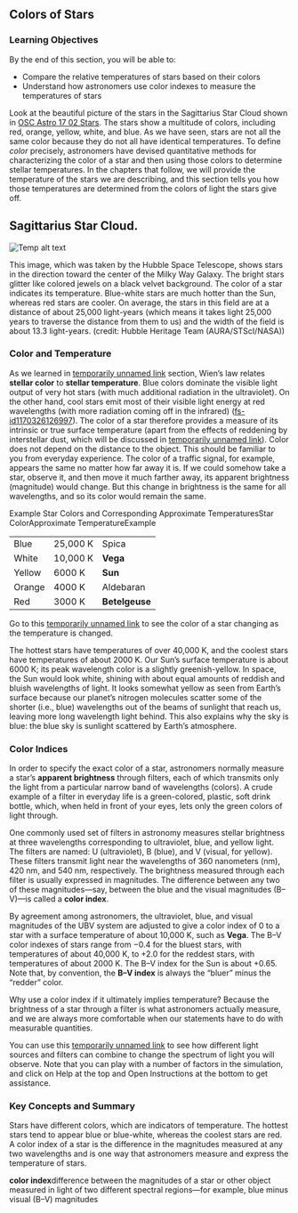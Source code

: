 ## Colors of Stars
### Learning Objectives

By the end of this section, you will be able to:

* Compare the relative temperatures of stars based on their colors
* Understand how astronomers use color indexes to measure the temperatures of stars



Look at the beautiful picture of the stars in the Sagittarius Star Cloud shown in [OSC Astro 17 02 Stars](OSC_Astro_17_02_Stars). The stars show a multitude of colors, including red, orange, yellow, white, and blue. As we have seen, stars are not all the same color because they do not all have identical temperatures. To define *color* precisely, astronomers have devised quantitative methods for characterizing the color of a star and then using those colors to determine stellar temperatures. In the chapters that follow, we will provide the temperature of the stars we are describing, and this section tells you how those temperatures are determined from the colors of light the stars give off.

## Sagittarius Star Cloud.
![Temp alt text](__MEDIA_URL__OSC_Astro_17_02_Stars.jpg)<p>This image, which was taken by the Hubble Space Telescope, shows stars in the direction toward the center of the Milky Way Galaxy. The bright stars glitter like colored jewels on a black velvet background. The color of a star indicates its temperature. Blue-white stars are much hotter than the Sun, whereas red stars are cooler. On average, the stars in this field are at a distance of about 25,000 light-years (which means it takes light 25,000 years to traverse the distance from them to us) and the width of the field is about 13.3 light-years. (credit: Hubble Heritage Team (AURA/STScI/NASA))</p>
### Color and Temperature

As we learned in [temporarily unnamed link]() section, Wien’s law relates **stellar color** to **stellar temperature**. Blue colors dominate the visible light output of very hot stars (with much additional radiation in the ultraviolet). On the other hand, cool stars emit most of their visible light energy at red wavelengths (with more radiation coming off in the infrared) ([fs-id1170326126997](fs-id1170326126997)). The color of a star therefore provides a measure of its intrinsic or true surface temperature (apart from the effects of reddening by interstellar dust, which will be discussed in [temporarily unnamed link]()). Color does not depend on the distance to the object. This should be familiar to you from everyday experience. The color of a traffic signal, for example, appears the same no matter how far away it is. If we could somehow take a star, observe it, and then move it much farther away, its apparent brightness (magnitude) would change. But this change in brightness is the same for all wavelengths, and so its color would remain the same.

Example Star Colors and Corresponding Approximate TemperaturesStar ColorApproximate TemperatureExample<table>  <tr>    <td>Blue</td>    <td>25,000 K</td>    <td>Spica</td>  </tr>  <tr>    <td>White</td>    <td>10,000 K</td>    <td>**Vega**</td>  </tr>  <tr>    <td>Yellow</td>    <td>6000 K</td>    <td>**Sun**</td>  </tr>  <tr>    <td>Orange</td>    <td>4000 K</td>    <td>Aldebaran</td>  </tr>  <tr>    <td>Red</td>    <td>3000 K</td>    <td>**Betelgeuse**</td>  </tr></table>
Go to this [temporarily unnamed link]() to see the color of a star changing as the temperature is changed.

The hottest stars have temperatures of over 40,000 K, and the coolest stars have temperatures of about 2000 K. Our Sun’s surface temperature is about 6000 K; its peak wavelength color is a slightly greenish-yellow. In space, the Sun would look white, shining with about equal amounts of reddish and bluish wavelengths of light. It looks somewhat yellow as seen from Earth’s surface because our planet’s nitrogen molecules scatter some of the shorter (i.e., blue) wavelengths out of the beams of sunlight that reach us, leaving more long wavelength light behind. This also explains why the sky is blue: the blue sky is sunlight scattered by Earth’s atmosphere.



### Color Indices

In order to specify the exact color of a star, astronomers normally measure a star’s **apparent brightness** through filters, each of which transmits only the light from a particular narrow band of wavelengths (colors). A crude example of a filter in everyday life is a green-colored, plastic, soft drink bottle, which, when held in front of your eyes, lets only the green colors of light through.

One commonly used set of filters in astronomy measures stellar brightness at three wavelengths corresponding to ultraviolet, blue, and yellow light. The filters are named: U (ultraviolet), B (blue), and V (visual, for yellow). These filters transmit light near the wavelengths of 360 nanometers (nm), 420 nm, and 540 nm, respectively. The brightness measured through each filter is usually expressed in magnitudes. The difference between any two of these magnitudes—say, between the blue and the visual magnitudes (B–V)—is called a **color index**.

By agreement among astronomers, the ultraviolet, blue, and visual magnitudes of the UBV system are adjusted to give a color index of 0 to a star with a surface temperature of about 10,000 K, such as **Vega**. The B–V color indexes of stars range from −0.4 for the bluest stars, with temperatures of about 40,000 K, to +2.0 for the reddest stars, with temperatures of about 2000 K. The B–V index for the Sun is about +0.65. Note that, by convention, the **B–V index** is always the “bluer” minus the “redder” color.

Why use a color index if it ultimately implies temperature? Because the brightness of a star through a filter is what astronomers actually measure, and we are always more comfortable when our statements have to do with measurable quantities.

You can use this [temporarily unnamed link]() to see how different light sources and filters can combine to change the spectrum of light you will observe. Note that you can play with a number of factors in the simulation, and click on Help at the top and Open Instructions at the bottom to get assistance.



### Key Concepts and Summary

Stars have different colors, which are indicators of temperature. The hottest stars tend to appear blue or blue-white, whereas the coolest stars are red. A color index of a star is the difference in the magnitudes measured at any two wavelengths and is one way that astronomers measure and express the temperature of stars.



**color index**difference between the magnitudes of a star or other object measured in light of two different spectral regions—for example, blue minus visual (B–V) magnitudes